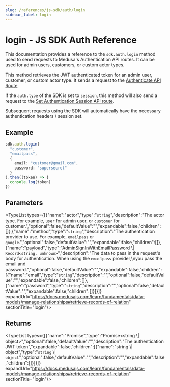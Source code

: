 ```yaml
---
slug: /references/js-sdk/auth/login
sidebar_label: login
---
```



# login - JS SDK Auth Reference

This documentation provides a reference to the `sdk.auth.login` method used to send requests to Medusa's Authentication API routes. It can be used for admin users, customers, or custom actor types.

This method retrieves the JWT authenticated token for an admin user, customer, or custom
actor type. It sends a request to the [Authenticate API Route](https://docs.medusajs.com/api/admin#auth\_postactor\_typeauth\_provider).

If the `auth.type` of the SDK is set to `session`, this method will also send a request to the
[Set Authentication Session API route](https://docs.medusajs.com/api/admin#auth\_postsession).

Subsequent requests using the SDK will automatically have the necessary authentication headers / session
set.

## Example

```ts
sdk.auth.login(
  "customer",
  "emailpass",
  {
    email: "customer@gmail.com",
    password: "supersecret"
  }
).then((token) => {
  console.log(token)
})
```

## Parameters

<TypeList types={[{"name":"actor","type":"`string`","description":"The actor type. For example, `user` for admin user, or `customer` for customer.","optional":false,"defaultValue":"","expandable":false,"children":[]},{"name":"method","type":"`string`","description":"The authentication provider to use. For example, `emailpass` or `google`.","optional":false,"defaultValue":"","expandable":false,"children":[]},{"name":"payload","type":"[AdminSignInWithEmailPassword](../../../../../types/HttpTypes/interfaces/types.HttpTypes.AdminSignInWithEmailPassword/page.mdx) \\| `Record<string, unknown>`","description":"The data to pass in the request's body for authentication. When using the `emailpass` provider,\nyou pass the email and password.","optional":false,"defaultValue":"","expandable":false,"children":[{"name":"email","type":"`string`","description":"","optional":false,"defaultValue":"","expandable":false,"children":[]},{"name":"password","type":"`string`","description":"","optional":false,"defaultValue":"","expandable":false,"children":[]}]}]} expandUrl="https://docs.medusajs.com/learn/fundamentals/data-models/manage-relationships#retrieve-records-of-relation" sectionTitle="login"/>

## Returns

<TypeList types={[{"name":"Promise","type":"Promise&#60;string \\| object&#62;","optional":false,"defaultValue":"","description":"The authentication JWT token","expandable":false,"children":[{"name":"string \\| object","type":"`string` \\| `object`","optional":false,"defaultValue":"","description":"","expandable":false,"children":[]}]}]} expandUrl="https://docs.medusajs.com/learn/fundamentals/data-models/manage-relationships#retrieve-records-of-relation" sectionTitle="login"/>
